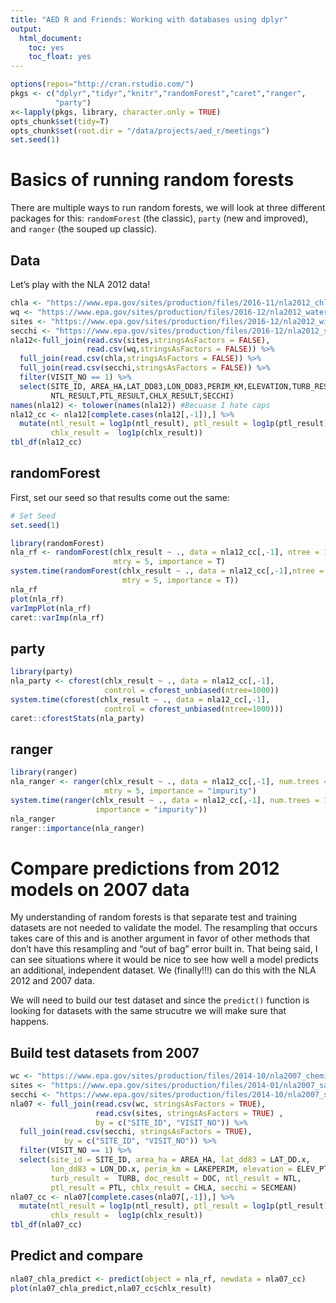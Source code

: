 ```yaml
---
title: "AED R and Friends: Working with databases using dplyr"
output: 
  html_document:
    toc: yes
    toc_float: yes
---
```


```r
options(repos="http://cran.rstudio.com/")
pkgs <- c("dplyr","tidyr","knitr","randomForest","caret","ranger",
          "party")
x<-lapply(pkgs, library, character.only = TRUE)
opts_chunk$set(tidy=T)
opts_chunk$set(root.dir = "/data/projects/aed_r/meetings")
set.seed(1)
```

# Basics of running random forests 
There are multiple ways to run random forests, we will look at three different packages for this: `randomForest` (the classic), `party` (new and improved), and `ranger` (the souped up classic).

## Data
Let's play with the NLA 2012 data!

```r
chla <- "https://www.epa.gov/sites/production/files/2016-11/nla2012_chla_wide.csv"
wq <- "https://www.epa.gov/sites/production/files/2016-12/nla2012_waterchem_wide.csv"
sites <- "https://www.epa.gov/sites/production/files/2016-12/nla2012_wide_siteinfo_08232016.csv"
secchi <- "https://www.epa.gov/sites/production/files/2016-12/nla2012_secchi_08232016.csv"
nla12<-full_join(read.csv(sites,stringsAsFactors = FALSE),
                 read.csv(wq,stringsAsFactors = FALSE)) %>%
  full_join(read.csv(chla,stringsAsFactors = FALSE)) %>%
  full_join(read.csv(secchi,stringsAsFactors = FALSE)) %>%
  filter(VISIT_NO == 1) %>%
  select(SITE_ID, AREA_HA,LAT_DD83,LON_DD83,PERIM_KM,ELEVATION,TURB_RESULT,DOC_RESULT,
         NTL_RESULT,PTL_RESULT,CHLX_RESULT,SECCHI)
names(nla12) <- tolower(names(nla12)) #Becuase I hate caps
nla12_cc <- nla12[complete.cases(nla12[,-1]),] %>%
  mutate(ntl_result = log1p(ntl_result), ptl_result = log1p(ptl_result), 
         chlx_result =  log1p(chlx_result))
tbl_df(nla12_cc)
```

## randomForest

First, set our seed so that results come out the same:

```r
# Set Seed
set.seed(1)
```

```r
library(randomForest)
nla_rf <- randomForest(chlx_result ~ ., data = nla12_cc[,-1], ntree = 1000 , 
                       mtry = 5, importance = T)
system.time(randomForest(chlx_result ~ ., data = nla12_cc[,-1],ntree = 1000,
                         mtry = 5, importance = T))
nla_rf
plot(nla_rf)
varImpPlot(nla_rf)
caret::varImp(nla_rf)

```

## party
```r
library(party)
nla_party <- cforest(chlx_result ~ ., data = nla12_cc[,-1], 
                     control = cforest_unbiased(ntree=1000))
system.time(cforest(chlx_result ~ ., data = nla12_cc[,-1], 
                     control = cforest_unbiased(ntree=1000)))
caret::cforestStats(nla_party)

```

## ranger
```r
library(ranger)
nla_ranger <- ranger(chlx_result ~ ., data = nla12_cc[,-1], num.trees = 1000, 
                     mtry = 5, importance = "impurity")
system.time(ranger(chlx_result ~ ., data = nla12_cc[,-1], num.trees = 1000, mtry = 5, 
                   importance = "impurity"))
nla_ranger
ranger::importance(nla_ranger)
```

# Compare predictions from 2012 models on 2007 data
My understanding of random forests is that separate test and training datasets are not needed to validate the model.  The resampling that occurs takes care of this and is another argument in favor of other methods that don't have this resampling and "out of bag" error built in.  That being said, I can see situations where it would be nice to see how well a model predicts an additional, independent dataset.  We (finally!!!) can do this with the NLA 2012 and 2007 data.

We will need to build our test dataset and since the `predict()` function is looking for datasets with the same strucutre we will make sure that happens.

## Build test datasets from 2007

```r
wc <- "https://www.epa.gov/sites/production/files/2014-10/nla2007_chemical_conditionestimates_20091123.csv"
sites <- "https://www.epa.gov/sites/production/files/2014-01/nla2007_sampledlakeinformation_20091113.csv"
secchi <- "https://www.epa.gov/sites/production/files/2014-10/nla2007_secchi_20091008.csv"
nla07 <- full_join(read.csv(wc, stringsAsFactors = TRUE),
                   read.csv(sites, stringsAsFactors = TRUE) , 
                   by = c("SITE_ID", "VISIT_NO")) %>%
  full_join(read.csv(secchi, stringsAsFactors = TRUE), 
            by = c("SITE_ID", "VISIT_NO")) %>%
  filter(VISIT_NO == 1) %>%
  select(site_id = SITE_ID, area_ha = AREA_HA, lat_dd83 = LAT_DD.x, 
         lon_dd83 = LON_DD.x, perim_km = LAKEPERIM, elevation = ELEV_PT, 
         turb_result =  TURB, doc_result = DOC, ntl_result = NTL, 
         ptl_result = PTL, chlx_result = CHLA, secchi = SECMEAN)
nla07_cc <- nla07[complete.cases(nla07[,-1]),] %>%
  mutate(ntl_result = log1p(ntl_result), ptl_result = log1p(ptl_result), 
         chlx_result =  log1p(chlx_result))
tbl_df(nla07_cc)
```

## Predict and compare

```r
nla07_chla_predict <- predict(object = nla_rf, newdata = nla07_cc)
plot(nla07_chla_predict,nla07_cc$chlx_result)
```
